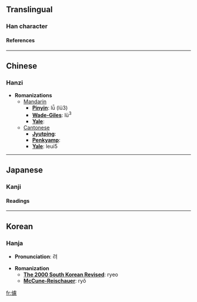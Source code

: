 ==Translingual==
===Han character===
{{Han char|rad=人|as=15|sn=17|four=2123<sub>6</sub>|canj=人卜心心 (OYPP)}}
====References====
{{Han ref|kx=0120.180|dkj=01251|dj=0254.160|hdz=10233.080|uh=5122|ud=20770|bh=ECBB|bd=60603}}
----

==Chinese==
===Hanzi===


* '''Romanizations'''
** [[Mandarin]]
*** '''[[Pinyin]]''': lǚ (lü3)
*** '''[[Wade-Giles]]''': lü<sup>3</sup>
*** '''[[Yale]]''': 
**[[Cantonese]]
***'''[[Jyutping]]''':
***'''[[Penkyamp]]''': 
***'''[[Yale]]''': leui5


----
==Japanese==
===Kanji===
{{ja-kanji|grade=|rs=人15}}
====Readings====
{{ja-readings|on=[[りょ]] (ryo), [[ろ]] (ro)|kun=[[つとめないさま]] (tsutomenaisama)}}


----
==Korean==
===Hanja===

* '''Pronunciation''': 려

* '''Romanization'''
** '''[[The 2000 South Korean Revised Romanization|The 2000 South Korean Revised]]''': ryeo
** '''[[McCune-Reischauer]]''': ryŏ


[[fr:儢]]